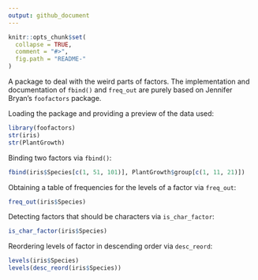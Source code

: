 ```yaml
---
output: github_document
---
```


<!-- README.md is generated from README.Rmd. Please edit that file -->

```r
knitr::opts_chunk$set(
  collapse = TRUE,
  comment = "#>",
  fig.path = "README-"
)
```

A package to deal with the weird parts of factors. The implementation and documentation of `fbind()` and `freq_out` are purely based on Jennifer Bryan's `foofactors` package.

Loading the package and providing a preview of the data used:

```r
library(foofactors)
str(iris)
str(PlantGrowth)
```



Binding two factors via `fbind()`:

```r
fbind(iris$Species[c(1, 51, 101)], PlantGrowth$group[c(1, 11, 21)])
```

Obtaining a table of frequencies for the levels of a factor via `freq_out`:

```r
freq_out(iris$Species)
```

Detecting factors that should be characters via `is_char_factor`:

```r
is_char_factor(iris$Species)
```

Reordering levels of factor in descending order via `desc_reord`:

```r
levels(iris$Species)
levels(desc_reord(iris$Species))
```
